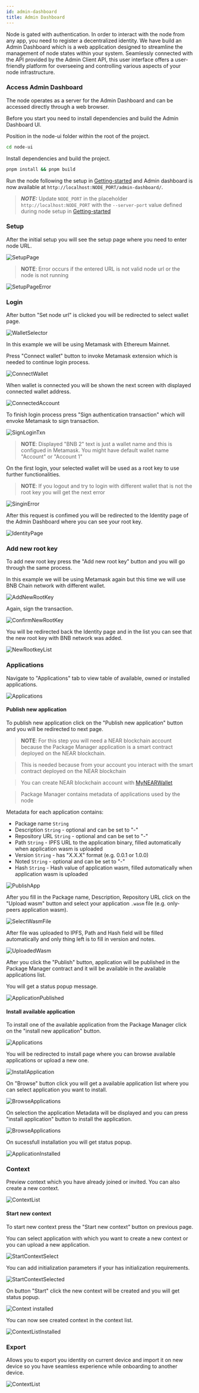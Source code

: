 ```yaml
---
id: admin-dashboard
title: Admin Dashboard
---
```


Node is gated with authentication. In order to interact with the node from any
app, you need to register a decentralized identity. We have build an Admin
Dashboard which is a web application designed to streamline the management of
node states within your system. Seamlessly connected with the API provided by
the Admin Client API, this user interface offers a user-friendly platform for
overseeing and controlling various aspects of your node infrastructure.

### Access Admin Dashboard

The node operates as a server for the Admin Dashboard and can be accessed
directly through a web browser.

Before you start you need to install dependencies and build the Admin Dashboard
UI.

Position in the node-ui folder within the root of the project.

```bash title="Terminal"
cd node-ui
```

Install dependencies and build the project.

```bash title="Terminal"
pnpm install && pnpm build
```

Run the node following the setup in [Getting-started](./01-setup.mdx) and Admin
dashboard is now available at `http://localhost:NODE_PORT/admin-dashboard/`.

> **_NOTE:_** Update `NODE_PORT` in the placeholder `http://localhost:NODE_PORT`
> with the `--server-port` value defined during node setup in
> [Getting-started](./01-setup.mdx)

### Setup

After the initial setup you will see the setup page where you need to enter node
URL.

![SetupPage](/admin-dashboard-functions/1setup-node-url.png)

> **NOTE**: Error occurs if the entered URL is not valid node url or the node is
> not running

![SetupPageError](/admin-dashboard-functions/setup-node-url-error.png)

### Login

After button "Set node url" is clicked you will be redirected to select wallet
page.

![WalletSelector](/admin-dashboard-functions/2select-wallet.png)

In this example we will be using Metamask with Ethereum Mainnet.

Press "Connect wallet" button to invoke Metamask extension which is needed to
continue login process.

![ConnectWallet](/admin-dashboard-functions/3connect-wallet.png)

When wallet is connected you will be shown the next screen with displayed
connected wallet address.

![ConnectedAccount](/admin-dashboard-functions/4logged-in-acc.png)

To finish login process press "Sign authentication transaction" which will
envoke Metamask to sign transaction.

![SignLoginTxn](/admin-dashboard-functions/5metamask-sign-msg-login.png)

> **NOTE**: Displayed "BNB 2" text is just a wallet name and this is configued
> in Metamask. You might have default wallet name "Account" or "Account 1"

On the first login, your selected wallet will be used as a root key to use
further functionalities.

> **NOTE**: If you logout and try to login with different wallet that is not the
> root key you will get the next error

![SinginError](/admin-dashboard-functions/7no-root-key-login.png)

After this request is confimed you will be redirected to the Identity page of
the Admin Dashboard where you can see your root key.

![IdentityPage](/admin-dashboard-functions/6identity.png)

### Add new root key

To add new root key press the "Add new root key" button and you will go through
the same process.

In this example we will be using Metamask again but this time we will use BNB
Chain network with different wallet.

![AddNewRootKey](/admin-dashboard-functions/8add-new-root-key.png)

Again, sign the transaction.

![ConfirmNewRootKey](/admin-dashboard-functions/9add-root-key-txn.png)

You will be redirected back the Identity page and in the list you can see that
the new root key with BNB network was added.

![NewRootkeyList](/admin-dashboard-functions/10new-root-key-added.png)

### Applications

Navigate to "Applications" tab to view table of available, owned or installed
applications.

![Applications](/admin-dashboard-functions/12applications.png)

#### Publish new application

To publish new application click on the "Publish new application" button and you
will be redirected to next page.

> **NOTE**: For this step you will need a NEAR blockchain account because the
> Package Manager application is a smart contract deployed on the NEAR
> blockchain.

> This is needed because from your account you interact with the smart contract
> deployed on the NEAR blockchain

> You can create NEAR blockchain account with
> [MyNEARWallet](https://testnet.mynearwallet.com/)

> Package Manager contains metadata of applications used by the node

Metadata for each application contains:

- Package name `String`
- Description `String` - optional and can be set to "-"
- Repository URL `String` - optional and can be set to "-"
- Path `String` - IPFS URL to the application binary, filled automatically when
  application wasm is uploaded
- Version `String` - has "X.X.X" format (e.g. 0.0.1 or 1.0.0)
- Noted `String` - optional and can be set to "-"
- Hash `String` - Hash value of application wasm, filled automatically when
  application wasm is uploaded

![PublishApp](/admin-dashboard-functions/13upload-new-app.png)

After you fill in the Package name, Description, Repository URL click on the
"Upload wasm" button and select your application `.wasm` file (e.g. only-peers
application wasm).

![SelectWasmFile](/admin-dashboard-functions/13select-wasm.png)

After file was uploaded to IPFS, Path and Hash field will be filled
automatically and only thing left is to fill in version and notes.

![UploadedWasm](/admin-dashboard-functions/13filled-in-fields.png)

After you click the "Publish" button, application will be published in the
Package Manager contract and it will be available in the available applications
list.

You will get a status popup message.

![ApplicationPublished](/admin-dashboard-functions/13published-application.png)

#### Install available application

To install one of the available application from the Package Manager click on
the "install new application" button.

![Applications](/admin-dashboard-functions/12applications.png)

You will be redirected to install page where you can browse available
applications or upload a new one.

![InstallApplication](/admin-dashboard-functions/14install-application.png)

On "Browse" button click you will get a available application list where you can
select application you want to install.

![BrowseApplications](/admin-dashboard-functions/14browse-applications.png)

On selection the application Metadata will be displayed and you can press
"install application" button to install the application.

![BrowseApplications](/admin-dashboard-functions/15install-application.png)

On sucessfull installation you will get status popup.

![ApplicationInstalled](/admin-dashboard-functions/16application-installed.png)

### Context

Preview context which you have already joined or invited. You can also create a
new context.

![ContextList](/admin-dashboard-functions/18context-list.png)

#### Start new context

To start new context press the "Start new context" button on previous page.

You can select application with which you want to create a new context or you
can upload a new application.

![StartContextSelect](/admin-dashboard-functions/19start-context-select.png)

You can add initialization parameters if your has initialization requirements.

![StartContextSelected](/admin-dashboard-functions/20start-context-selected.png)

On button "Start" click the new context will be created and you will get status
popup.

![Context installed](/admin-dashboard-functions/21context-installed.png)

You can now see created context in the context list.

![ContextListInstalled](/admin-dashboard-functions/22context-list.png)

### Export

Allows you to export you identity on current device and import it on new device
so you have seamless experience while onboarding to another device.

![ContextList](/admin-dashboard-functions/23export-identity.png)
